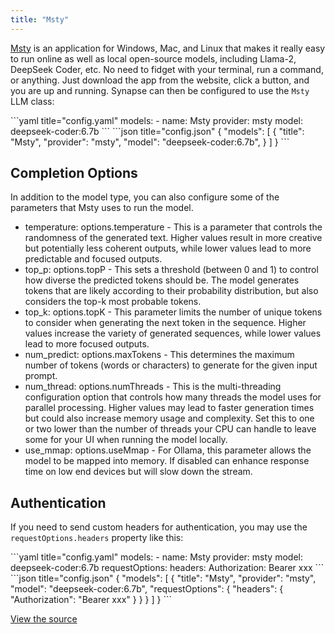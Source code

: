 ```yaml
---
title: "Msty"
---
```


[Msty](https://msty.app/) is an application for Windows, Mac, and Linux that makes it really easy to run online as well as local open-source models, including Llama-2, DeepSeek Coder, etc. No need to fidget with your terminal, run a command, or anything. Just download the app from the website, click a button, and you are up and running. Synapse can then be configured to use the `Msty` LLM class:

<Tabs>
  <Tab title="YAML">
  ```yaml title="config.yaml"
  models:
    - name: Msty
      provider: msty
      model: deepseek-coder:6.7b
  ```
  </Tab>
  <Tab title="JSON">
  ```json title="config.json"
  {
    "models": [
      {
        "title": "Msty",
        "provider": "msty",
        "model": "deepseek-coder:6.7b",
      }
    ]
  }
  ```
  </Tab>
</Tabs>

## Completion Options

In addition to the model type, you can also configure some of the parameters that Msty uses to run the model.

- temperature: options.temperature - This is a parameter that controls the randomness of the generated text. Higher values result in more creative but potentially less coherent outputs, while lower values lead to more predictable and focused outputs.
- top_p: options.topP - This sets a threshold (between 0 and 1) to control how diverse the predicted tokens should be. The model generates tokens that are likely according to their probability distribution, but also considers the top-k most probable tokens.
- top_k: options.topK - This parameter limits the number of unique tokens to consider when generating the next token in the sequence. Higher values increase the variety of generated sequences, while lower values lead to more focused outputs.
- num_predict: options.maxTokens - This determines the maximum number of tokens (words or characters) to generate for the given input prompt.
- num_thread: options.numThreads - This is the multi-threading configuration option that controls how many threads the model uses for parallel processing. Higher values may lead to faster generation times but could also increase memory usage and complexity. Set this to one or two lower than the number of threads your CPU can handle to leave some for your UI when running the model locally.
- use_mmap: options.useMmap - For Ollama, this parameter allows the model to be mapped into memory. If disabled can enhance response time on low end devices but will slow down the stream.

## Authentication

If you need to send custom headers for authentication, you may use the `requestOptions.headers` property like this:

<Tabs>
  <Tab title="YAML">
  ```yaml title="config.yaml"
  models:
    - name: Msty
      provider: msty
      model: deepseek-coder:6.7b
      requestOptions:
        headers:
          Authorization: Bearer xxx
  ```
  </Tab>
  <Tab title="JSON">
  ```json title="config.json"
  {
    "models": [
      {
        "title": "Msty",
        "provider": "msty",
        "model": "deepseek-coder:6.7b",
        "requestOptions": {
          "headers": {
            "Authorization": "Bearer xxx"
          }
        }
      }
    ]
  }
  ```
  </Tab>
</Tabs>

[View the source](https://github.com/continuedev/synapse/blob/main/core/llm/llms/Msty.ts)

